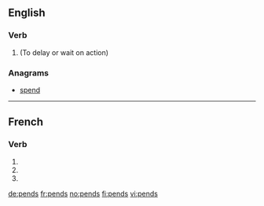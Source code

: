 ==English==

===Verb===
{{head|en|verb form}}

# {{en-third-person singular of|pend}} (To delay or wait on action)

===Anagrams===
* [[spend#English|spend]]

----

==French==

===Verb===
{{fr-verb-form}}

# {{inflection of|pendre||1|s|pres|indc|lang=fr}}
# {{form of|[[second-person|First-person]] [[singular]] [[present indicative]]|pendre|lang=fr}}
# {{inflection of|pendre||2|s|impr|lang=fr}}

[[de:pends]]
[[fr:pends]]
[[no:pends]]
[[fi:pends]]
[[vi:pends]]